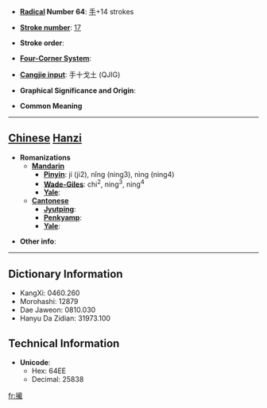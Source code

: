 * '''[[Wiktionary:Chinese radical index| Radical]] Number 64''': [[Wiktionary:Chinese radical index 手|手]]+14 strokes

* '''[[Wiktionary:Chinese total strokes index|Stroke number]]''': [[Wiktionary:Chinese total strokes index 17|17]]

* '''Stroke order''': 

* '''[[Wiktionary:Chinese four corner index|Four-Corner System]]''': 

* '''[[Wiktionary:Chinese Cangjie index|Cangjie input]]''': 手十戈土 (QJIG)

* '''Graphical Significance and Origin''': 

* '''Common Meaning'''

----

== [[Chinese]] [[Hanzi]] ==

* '''Romanizations'''
** '''[[Mandarin]]'''
*** '''[[Pinyin]]''': jí (ji2), nǐng (ning3), nìng (ning4)
*** '''[[Wade-Giles]]''': chi<sup>2</sup>, ning<sup>3</sup>, ning<sup>4</sup>
*** '''[[Yale]]''': 
** '''[[Cantonese]]'''
*** '''[[Jyutping]]''':
*** '''[[Penkyamp]]''': 
*** '''[[Yale]]''': 

* '''Other info''': 

----

== Dictionary Information ==

* KangXi: 0460.260
* Morohashi: 12879
* Dae Jaweon: 0810.030
* Hanyu Da Zidian: 31973.100

== Technical Information ==

* '''Unicode''':
** Hex: 64EE
** Decimal: 25838

[[fr:擮]]